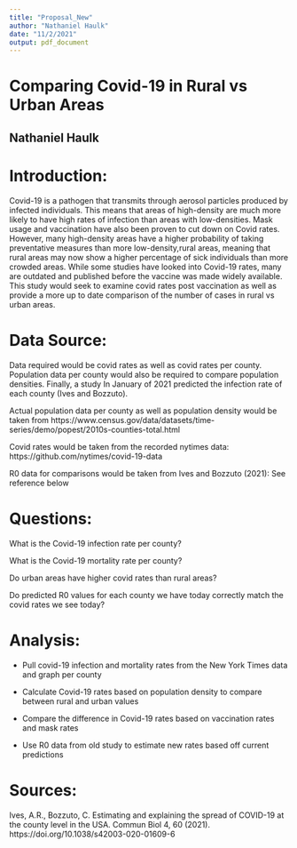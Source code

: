 ```yaml
---
title: "Proposal_New"
author: "Nathaniel Haulk"
date: "11/2/2021"
output: pdf_document
---
```


# Comparing Covid-19 in Rural vs Urban Areas

## Nathaniel Haulk

# Introduction:
Covid-19 is a pathogen that transmits through aerosol particles produced by infected individuals. This means that areas of high-density are much more likely to have high rates of infection than areas with low-densities. Mask usage and vaccination have also been proven to cut down on Covid rates. However, many high-density areas have a higher probability of taking preventative measures than more low-density,rural areas, meaning that rural areas may now show a higher percentage of sick individuals than more crowded areas. While some studies have looked into Covid-19 rates, many are outdated and published before the vaccine was made widely available. This study would seek to examine covid rates post vaccination as well as provide a more up to date comparison of the number of cases in rural vs urban areas. 

# Data Source: 

Data required would be covid rates as well as covid rates per county. Population data per county would also be required to compare population densities. Finally, a study In January of 2021 predicted the infection rate of each county (Ives and Bozzuto). 

Actual population data per county as well as population density would be taken from https://www.census.gov/data/datasets/time-series/demo/popest/2010s-counties-total.html
  
Covid rates would be taken from the recorded nytimes data: https://github.com/nytimes/covid-19-data
  
R0 data for comparisons would be taken from Ives and Bozzuto (2021): See reference below

# Questions:

What is the Covid-19 infection rate per county?
  
What is the Covid-19 mortality rate per county?

Do urban areas have higher covid rates than rural areas? 
  
Do predicted R0 values for each county we have today correctly match the covid rates we see today?

# Analysis:
  
* Pull covid-19 infection and mortality rates from the New York Times data and graph per county

* Calculate Covid-19 rates based on population density to compare between rural and urban values
  
* Compare the difference in Covid-19 rates based on vaccination rates and mask rates

* Use R0 data from old study to estimate new rates based off current predictions

# Sources:

Ives, A.R., Bozzuto, C. Estimating and explaining the spread of COVID-19 at the county level in the USA. Commun Biol 4, 60 (2021). https://doi.org/10.1038/s42003-020-01609-6